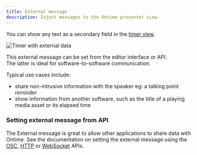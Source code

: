 ```yaml
---
title: External message
description: Inject messages to the Ontime presenter view
---
```


You can show any text as a secondary field in the [timer view](/interface/backstage/stage-timer).

![Timer with external data](../../../assets/screenshots/features/timer-external.png)

This external message can be set from the editor interface or API. \
The latter is ideal for software-to-software communication.

Typical use cases include:
- share non-intrusive information with the speaker eg: a talking point reminder
- show information from another software, such as the title of a playing media asset or its elapsed time

### Setting external message from API
The External message is great to allow other applications to share data with Ontime.
See the documentation on setting the external message using the [OSC](/api/protocols/osc/#example-change-the-external-message-text), [HTTP](/api/protocols/http/#example-change-the-external-message-text) or [WebSocket](/api/protocols/websockets/#example-change-the-external-message-text) APIs.
